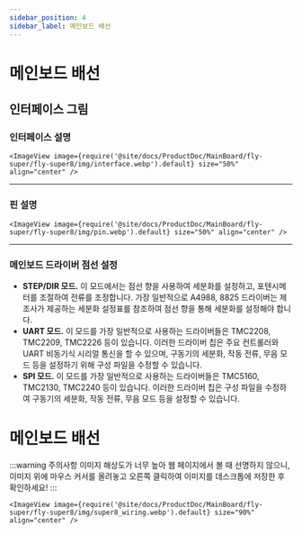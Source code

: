 ```yaml
---
sidebar_position: 4
sidebar_label: 메인보드 배선
---
```


# 메인보드 배선

## 인터페이스 그림

### 인터페이스 설명

    <ImageView image={require('@site/docs/ProductDoc/MainBoard/fly-super/fly-super8/img/interface.webp').default} size="50%" align="center" />

----

### 핀 설명

    <ImageView image={require('@site/docs/ProductDoc/MainBoard/fly-super/fly-super8/img/pin.webp').default} size="50%" align="center" />

---

### 메인보드 드라이버 점선 설정

* **STEP/DIR 모드.** 이 모드에서는 점선 향을 사용하여 세분화를 설정하고, 포텐시메터를 조절하여 전류를 조정합니다. 가장 일반적으로 A4988, 8825 드라이버는 제조사가 제공하는 세분화 설정표를 참조하여 점선 향을 통해 세분화를 설정해야 합니다.
* **UART 모드.** 이 모드를 가장 일반적으로 사용하는 드라이버들은 TMC2208, TMC2209, TMC2226 등이 있습니다. 이러한 드라이버 칩은 주요 컨트롤러와 UART 비동기식 시리얼 통신을 할 수 있으며, 구동기의 세분화, 작동 전류, 무음 모드 등을 설정하기 위해 구성 파일을 수정할 수 있습니다.
* **SPI 모드.** 이 모드를 가장 일반적으로 사용하는 드라이버들은 TMC5160, TMC2130, TMC2240 등이 있습니다. 이러한 드라이버 칩은 구성 파일을 수정하여 구동기의 세분화, 작동 전류, 무음 모드 등을 설정할 수 있습니다.

# 메인보드 배선

:::warning 주의사항
이미지 해상도가 너무 높아 웹 페이지에서 볼 때 선명하지 않으니, 이미지 위에 마우스 커서를 올려놓고 오른쪽 클릭하여 이미지를 데스크톱에 저장한 후 확인하세요!
:::

    <ImageView image={require('@site/docs/ProductDoc/MainBoard/fly-super/fly-super8/img/super8_wiring.webp').default} size="90%" align="center" />
